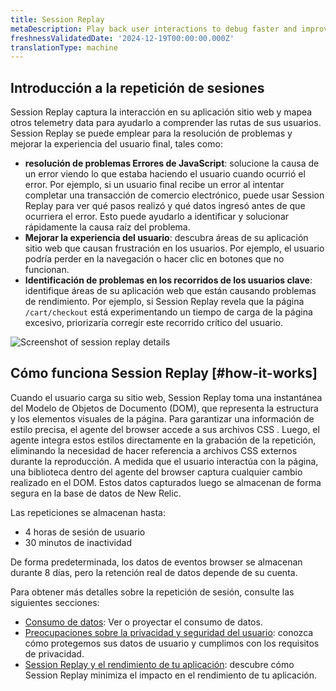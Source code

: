 ```yaml
---
title: Session Replay
metaDescription: Play back user interactions to debug faster and improve page performance.
freshnessValidatedDate: '2024-12-19T00:00:00.000Z'
translationType: machine
---
```


## Introducción a la repetición de sesiones

Session Replay captura la interacción en su aplicación sitio web y mapea otros telemetry data para ayudarlo a comprender las rutas de sus usuarios. Session Replay se puede emplear para la resolución de problemas y mejorar la experiencia del usuario final, tales como:

* **resolución de problemas Errores de JavaScript**: solucione la causa de un error viendo lo que estaba haciendo el usuario cuando ocurrió el error. Por ejemplo, si un usuario final recibe un error al intentar completar una transacción de comercio electrónico, puede usar Session Replay para ver qué pasos realizó y qué datos ingresó antes de que ocurriera el error. Esto puede ayudarlo a identificar y solucionar rápidamente la causa raíz del problema.
* **Mejorar la experiencia del usuario**: descubra áreas de su aplicación sitio web que causan frustración en los usuarios. Por ejemplo, el usuario podría perder en la navegación o hacer clic en botones que no funcionan.
* **Identificación de problemas en los recorridos de los usuarios clave**: identifique áreas de su aplicación web que están causando problemas de rendimiento. Por ejemplo, si Session Replay revela que la página `/cart/checkout` está experimentando un tiempo de carga de la página excesivo, priorizaría corregir este recorrido crítico del usuario.

<img title="Session replay details" alt="Screenshot of session replay details" src="/images/session_replay_player.webp" />

## Cómo funciona Session Replay [#how-it-works]

Cuando el usuario carga su sitio web, Session Replay toma una instantánea del Modelo de Objetos de Documento (DOM), que representa la estructura y los elementos visuales de la página. Para garantizar una información de estilo precisa, el agente del browser accede a sus archivos CSS . Luego, el agente integra estos estilos directamente en la grabación de la repetición, eliminando la necesidad de hacer referencia a archivos CSS externos durante la reproducción. A medida que el usuario interactúa con la página, una biblioteca dentro del agente del browser captura cualquier cambio realizado en el DOM. Estos datos capturados luego se almacenan de forma segura en la base de datos de New Relic.

Las repeticiones se almacenan hasta:

* 4 horas de sesión de usuario
* 30 minutos de inactividad

De forma predeterminada, los datos de eventos browser se almacenan durante 8 días, pero la retención real de datos depende de su cuenta.

Para obtener más detalles sobre la repetición de sesión, consulte las siguientes secciones:

* [Consumo de datos](/docs/browser/browser-monitoring/browser-pro-features/session-replay/additional-information/#data-consumption): Ver o proyectar el consumo de datos.
* [Preocupaciones sobre la privacidad y seguridad del usuario](/docs/browser/browser-monitoring/browser-pro-features/session-replay/additional-information/#data-security): conozca cómo protegemos sus datos de usuario y cumplimos con los requisitos de privacidad.
* [Session Replay y el rendimiento de tu aplicación](/docs/browser/browser-monitoring/browser-pro-features/session-replay/additional-information/#app-performance): descubre cómo Session Replay minimiza el impacto en el rendimiento de tu aplicación.
